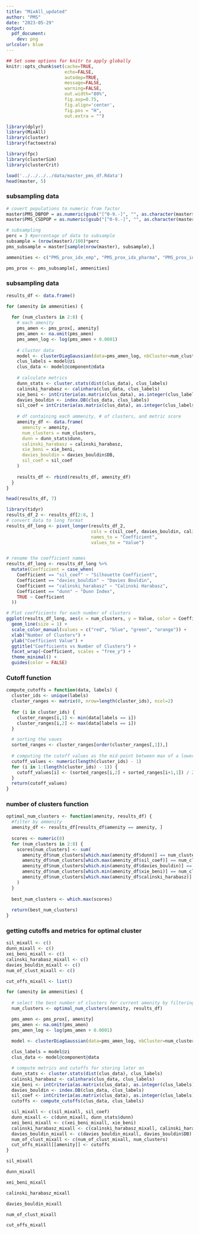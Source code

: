```yaml
---
title: "MixAll_updated"
author: "PMS"
date: "2023-05-29"
output:
  pdf_document:
    dev: png
urlcolor: blue
---
```


```r
## Set some options for knitr to apply globally
knitr::opts_chunk$set(cache=TRUE,
                      echo=FALSE,
                      autodep=TRUE,
                      message=FALSE,
                      warning=FALSE,
                      out.width="80%",
                      fig.asp=0.75,
                      fig.align='center',
                      fig.pos = "H", 
                      out.extra = "")
```

```r
library(dplyr)
library(MixAll)
library(cluster)
library(factoextra)

library(fpc)
library(clusterSim)
library(clusterCrit)

load('../../../../data/master_pms_df.Rdata')
head(master, 5)
```

### subsampling data

```r
# covert populations to numeric from factor
master$PMS_DBPOP = as.numeric(gsub("[^0-9.-]", "", as.character(master$PMS_DBPOP)))
master$PMS_CSDPOP = as.numeric(gsub("[^0-9.-]", "", as.character(master$PMS_CSDPOP)))

# subsampling 
perc = 3 #percentage of data to subsample
subsample = (nrow(master)/100)*perc 
pms_subsample = master[sample(nrow(master), subsample),]

ammenities <- c("PMS_prox_idx_emp", "PMS_prox_idx_pharma", "PMS_prox_idx_childcare", "PMS_prox_idx_health", "PMS_prox_idx_grocery", "PMS_prox_idx_educpri", "PMS_prox_idx_educsec", "PMS_prox_idx_lib", "PMS_prox_idx_parks", "PMS_prox_idx_transit")

pms_prox <- pms_subsample[, ammenities]
```

### subsampling data

```r

results_df <- data.frame()

for (amenity in ammenities) {
  
  for (num_clusters in 2:8) {
    # each amenity
    pms_amen <- pms_prox[, amenity]
    pms_amen <- na.omit(pms_amen)
    pms_amen_log <- log(pms_amen + 0.0001)
    
    # cluster data
    model <- clusterDiagGaussian(data=pms_amen_log, nbCluster=num_clusters, strategy = clusterFastStrategy())
    clus_labels = model@zi
    clus_data <- model@component@data
    
    # calculate metrics
    dunn_stats <- cluster.stats(dist(clus_data), clus_labels)
    calinski_harabasz <- calinhara(clus_data, clus_labels)
    xie_beni <- intCriteria(as.matrix(clus_data), as.integer(clus_labels), 'Xie_Beni')$xie_beni
    davies_bouldin <- index.DB(clus_data, clus_labels)
    sil_coef = intCriteria(as.matrix(clus_data), as.integer(clus_labels),'Silhouette')$silhouette
    
    # df containing each ammenity, # of clusters, and metric score
    amenity_df <- data.frame(
      amenity = amenity,
      num_clusters = num_clusters,
      dunn = dunn_stats$dunn,
      calinski_harabasz = calinski_harabasz,
      xie_beni = xie_beni,
      davies_bouldin = davies_bouldin$DB,
      sil_coef = sil_coef
    )
    
    results_df <- rbind(results_df, amenity_df)
  }
}

head(results_df, 7)
```

```r
library(tidyr)
results_df_2 <- results_df[2:8, ]
# convert data to long format
results_df_long <- pivot_longer(results_df_2, 
                                cols = c(sil_coef, davies_bouldin, calinski_harabasz, dunn),
                                names_to = "Coefficient", 
                                values_to = "Value")


# rename the coefficient names
results_df_long <- results_df_long %>% 
  mutate(Coefficient = case_when(
    Coefficient == "sil_coef" ~ "Silhouette Coefficient",
    Coefficient == "davies_bouldin" ~ "Davies Bouldin",
    Coefficient == "calinski_harabasz" ~ "Calinski Harabasz",
    Coefficient == "dunn" ~ "Dunn Index",
    TRUE ~ Coefficient
  ))

# Plot coefficients for each number of clusters
ggplot(results_df_long, aes(x = num_clusters, y = Value, color = Coefficient)) + 
  geom_line(size = 1) + 
  scale_color_manual(values = c("red", "blue", "green", "orange")) +
  xlab("Number of Clusters") + 
  ylab("Coefficient Value") + 
  ggtitle("Coefficients vs Number of Clusters") +
  facet_wrap(~Coefficient, scales = "free_y") + 
  theme_minimal() +
  guides(color = FALSE) 
```



### Cutoff function

```r
compute_cutoffs = function(data, labels) {
  cluster_ids <- unique(labels)
  cluster_ranges <- matrix(0, nrow=length(cluster_ids), ncol=2)
  
  for (i in cluster_ids) {
    cluster_ranges[i,1] <- min(data[labels == i])
    cluster_ranges[i,2] <- max(data[labels == i])
  }

  # sorting the vaues
  sorted_ranges <- cluster_ranges[order(cluster_ranges[,1]),]
  
  # computing the cutoff values as the mid-point between max of a lower cluster and min of the one next to it
  cutoff_values <- numeric(length(cluster_ids) - 1)
  for (i in 1:(length(cluster_ids) - 1)) {
    cutoff_values[i] <- (sorted_ranges[i,2] + sorted_ranges[i+1,1]) / 2
  }
  return(cutoff_values)
}
```

### number of clusters function

```r
optimal_num_clusters <- function(amenity, results_df) {
  #filter by ammenity
  amenity_df <- results_df[results_df$amenity == amenity, ]
  
  scores <- numeric(8)  
  for (num_clusters in 2:8) {
    scores[num_clusters] <- sum(
      amenity_df$num_clusters[which.max(amenity_df$dunn)] == num_clusters,
      amenity_df$num_clusters[which.max(amenity_df$sil_coef)] == num_clusters,
      amenity_df$num_clusters[which.min(amenity_df$davies_bouldin)] == num_clusters,
      amenity_df$num_clusters[which.min(amenity_df$xie_beni)] == num_clusters,
      amenity_df$num_clusters[which.max(amenity_df$calinski_harabasz)] == num_clusters
    )
  }
  
  best_num_clusters <- which.max(scores)
  
  return(best_num_clusters)
}
```

### getting cutoffs and metrics for optimal cluster

```r
sil_mixall <- c()
dunn_mixall <- c()
xei_beni_mixall <- c()
calinski_harabasz_mixall <- c()
davies_bouldin_mixall <- c()
num_of_clust_mixall <- c()

cut_offs_mixall <- list()

for (amenity in ammenities) {
  
  # select the best number of clusters for current amenity by filtering the best_cluster df
  num_clusters <- optimal_num_clusters(amenity, results_df)

  pms_amen <- pms_prox[, amenity]
  pms_amen <- na.omit(pms_amen)
  pms_amen_log <- log(pms_amen + 0.0001)

  model <- clusterDiagGaussian(data=pms_amen_log, nbCluster=num_clusters, strategy = clusterFastStrategy())
  
  clus_labels = model@zi
  clus_data <- model@component@data

  # compute metrics and cutoffs for storing later on
  dunn_stats <- cluster.stats(dist(clus_data), clus_labels)
  calinski_harabasz <- calinhara(clus_data, clus_labels)
  xie_beni <- intCriteria(as.matrix(clus_data), as.integer(clus_labels), 'Xie_Beni')$xie_beni
  davies_bouldin <- index.DB(clus_data, clus_labels)
  sil_coef <- intCriteria(as.matrix(clus_data), as.integer(clus_labels),'Silhouette')$silhouette
  cutoffs <- compute_cutoffs(clus_data, clus_labels)

  sil_mixall <- c(sil_mixall, sil_coef)
  dunn_mixall <- c(dunn_mixall, dunn_stats$dunn)
  xei_beni_mixall <- c(xei_beni_mixall, xie_beni)
  calinski_harabasz_mixall <- c(calinski_harabasz_mixall, calinski_harabasz)
  davies_bouldin_mixall <- c(davies_bouldin_mixall, davies_bouldin$DB)
  num_of_clust_mixall <- c(num_of_clust_mixall, num_clusters)
  cut_offs_mixall[[amenity]] <- cutoffs
}

```

```r
sil_mixall
```

```r
dunn_mixall
```

```r
xei_beni_mixall
```

```r
calinski_harabasz_mixall
```

```r
davies_bouldin_mixall
```

```r
num_of_clust_mixall
```

```r
cut_offs_mixall
```